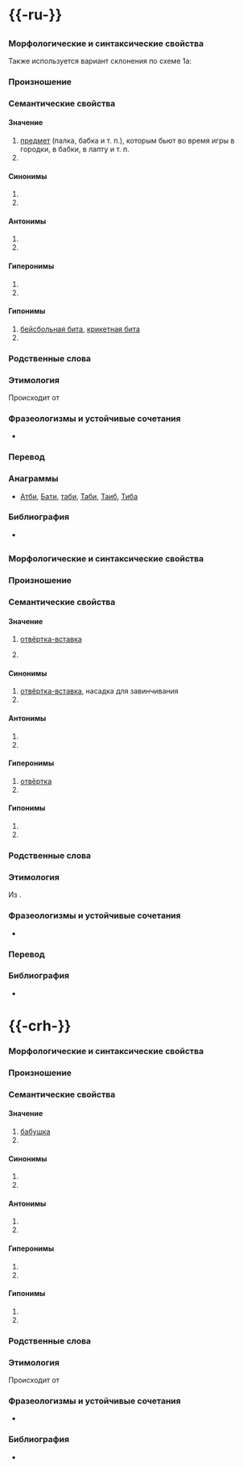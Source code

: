 {{Cf|Бита}}
{{wikipedia}}
= {{-ru-}} =
{{Омонимы|ru|6}}

== {{з|(существительное I)}} ==

=== Морфологические и синтаксические свойства ===
{{сущ ru f ina 1b
|основа=бит
|основа1=бит
|слоги={{по-слогам|би|та́}} и {{по-слогам|би́|та}}
}}
{{clear}} Также используется вариант склонения по схеме 1a:
{{сущ-ru|би́та|ж 1a|hide-text=1}}

{{морфо-ru|би|-т|+а|и=т}}

=== Произношение ===
{{transcription-ru|бита́|}}
{{transcription-ru|би́та|}}

=== Семантические свойства ===
{{илл|Wiffle bat and ball.jpg|Бейсбольная бита и мячик}}

==== Значение ====
# [[предмет]] (палка, бабка и т. п.), которым бьют во время игры в городки, в бабки, в лапту и т. п. {{пример|}}
# 

==== Синонимы ====
# 
# 

==== Антонимы ====
# 
# 

==== Гиперонимы ====
# 
# 

==== Гипонимы ====
# [[бейсбольная бита]], [[крикетная бита]]
# 

=== Родственные слова ===
{{родств-блок
|умласк=битка
|уничиж=
|увелич=
|имена-собственные=
|существительные=
|прилагательные=
|числительные=
|местоимения=
|глаголы=
|наречия=
|предикативы=
|предлоги=
|полн=
}}

=== Этимология ===
Происходит от {{этимология:|да}}

=== Фразеологизмы и устойчивые сочетания ===
* 

=== Перевод ===
{{перев-блок
|ain=<!-- Айнский (лат) -->
|sq=<!-- Албанский-->
|en=[[bat]]
|ast=<!-- Астурийский -->
|af=<!-- Африкаанс -->
|hy=<!-- Армянский -->
|ba=<!-- Башкирский -->
|be=<!-- Белорусский -->
|bg=<!-- Болгарский -->
|bs=<!-- Боснийский -->
|br=<!-- Бретонский -->
|hu=<!-- Венгерский -->
|vi=<!-- Вьетнамский -->
|vro=<!-- Выруский -->
|gl=<!-- Галисийский -->
|el=<!-- Греческий -->
|ka=<!-- Грузинский -->
|da=<!-- Датский -->
|io=<!-- Идо -->
|ia=<!-- Интерлингва -->
|is=<!-- Исландский -->
|es=[[bate]]
|it=<!-- Итальянский -->
|kk=<!-- Казахский -->
|krl=<!-- Карельский -->
|ca=<!-- Каталанский -->
|ky=<!-- Киргизский -->
|zh-tw=<!-- Китайский (традиц.) -->
|zh-cn=<!-- Китайский (упрощ.) -->
|ko=<!-- Корейский -->
|co=<!-- Корсиканский -->
|la=<!-- Латинский -->
|lv=<!-- Латышский -->
|lt=<!-- Литовский -->
|mdf=<!-- Мокшанский -->
|mn=<!-- Монгольский -->
|gv=<!-- Мэнский -->
|nah=<!-- Науатль -->
|de=<!-- Немецкий -->
|no=<!-- Норвежский -->
|nl=<!-- Нидерландский -->
|pl=<!-- Польский -->
|pt=<!-- Португальский -->
|sr=<!-- Сербский (кир) -->
|sr-l=<!-- Сербский (лат) -->
|sk=<!-- Словацкий -->
|sl=<!-- Словенский -->
|chu=<!-- Старославянский -->
|tt=<!-- Татарский -->
|art=<!-- Токипона -->
|kim=<!-- Тофаларский -->
|tr=<!-- Турецкий -->
|tk=<!-- Туркменский -->
|uz=<!-- Узбекский -->
|uk=<!-- Украинский -->
|fo=<!-- Фарерский -->
|fi=<!-- Финский -->
|fr=<!-- Французский -->
|hr=<!-- Хорватский -->
|cs=<!-- Чешский -->
|sv={{t|sv|bollträ|n}}, {{t|sv|slagträ|n}}
|eo=<!--Эсперанто-->
|et=<!--Эстонский-->
|ja=<!--Японский-->
|ppol=<!-- Протополинезийский -->
|slovio-c=<!-- Словио (кир) -->
|slovio-l=<!-- Словио (лат) -->
}}

=== Анаграммы ===
* [[Атби]], [[Бати]], [[таби]], [[Таби]], [[Таиб]], [[Тиба]]

=== Библиография ===
* 

{{improve|ru|пример|синонимы|гиперонимы|этимология}}

{{Категория|язык=ru|||}}

== {{з|(существительное II)}} ==

=== Морфологические и синтаксические свойства ===
{{сущ ru f ina
|основа=бит
|основа1=би́т
|слоги={{по-слогам|би́|та}}
}}

=== Произношение ===
{{transcription-ru|би́та}}

=== Семантические свойства ===
{{илл|size=240px|Двухсторонняя отвёртка-вставка.jpg}}

==== Значение ====
# {{разг.|ru}} [[отвёртка-вставка]] {{пример|{{выдел|Биты}} для шуруповёрта бывают разной длины.}}
# 

==== Синонимы ====
# [[отвёртка-вставка]], насадка для завинчивания
# 

==== Антонимы ====
# 
# 

==== Гиперонимы ====
# [[отвёртка]]
# 

==== Гипонимы ====
# 
# 

=== Родственные слова ===
{{родств-блок
|умласк=битка
|уничиж=
|увелич=
|имена-собственные=
|существительные=
|прилагательные=
|числительные=
|местоимения=
|глаголы=
|наречия=
|предикативы=
|предлоги=
|полн=
}}

=== Этимология ===
Из {{сэ|en|(screwdriver) bit|с=bit|и=ru}}.

=== Фразеологизмы и устойчивые сочетания ===
* 

=== Перевод ===
{{перев-блок
|ain=<!-- Айнский (лат) -->
|sq=<!-- Албанский-->
|en=
|ast=<!-- Астурийский -->
|af=<!-- Африкаанс -->
|hy=<!-- Армянский -->
|ba=<!-- Башкирский -->
|be=<!-- Белорусский -->
|bg=<!-- Болгарский -->
|bs=<!-- Боснийский -->
|br=<!-- Бретонский -->
|hu=<!-- Венгерский -->
|vi=<!-- Вьетнамский -->
|vro=<!-- Выруский -->
|gl=<!-- Галисийский -->
|el=<!-- Греческий -->
|ka=<!-- Грузинский -->
|da=<!-- Датский -->
|io=<!-- Идо -->
|ia=<!-- Интерлингва -->
|is=<!-- Исландский -->
|es=<!-- Испанский -->
|it=<!-- Итальянский -->
|kk=<!-- Казахский -->
|krl=<!-- Карельский -->
|ca=<!-- Каталанский -->
|ky=<!-- Киргизский -->
|zh-tw=<!-- Китайский (традиц.) -->
|zh-cn=<!-- Китайский (упрощ.) -->
|ko=<!-- Корейский -->
|co=<!-- Корсиканский -->
|la=<!-- Латинский -->
|lv=<!-- Латышский -->
|lt=<!-- Литовский -->
|mdf=<!-- Мокшанский -->
|mn=<!-- Монгольский -->
|gv=<!-- Мэнский -->
|nah=<!-- Науатль -->
|de=<!-- Немецкий -->
|no=<!-- Норвежский -->
|nl=<!-- Нидерландский -->
|pl=<!-- Польский -->
|pt=<!-- Португальский -->
|sr=<!-- Сербский (кир) -->
|sr-l=<!-- Сербский (лат) -->
|sk=<!-- Словацкий -->
|sl=<!-- Словенский -->
|chu=<!-- Старославянский -->
|tt=<!-- Татарский -->
|art=<!-- Токипона -->
|kim=<!-- Тофаларский -->
|tr=<!-- Турецкий -->
|tk=<!-- Туркменский -->
|uz=<!-- Узбекский -->
|uk=<!-- Украинский -->
|fo=<!-- Фарерский -->
|fi=<!-- Финский -->
|fr=<!-- Французский -->
|hr=<!-- Хорватский -->
|cs=<!-- Чешский -->
|sv=
|eo=<!--Эсперанто-->
|et=<!--Эстонский-->
|ja=<!--Японский-->
|ppol=<!-- Протополинезийский -->
|slovio-c=<!-- Словио (кир) -->
|slovio-l=<!-- Словио (лат) -->
}}

=== Библиография ===
* 

{{improve|ru|морфология/парадигма|морфо|семантика|перевод}}

{{Категория|язык=ru|||}}

== {{з|(существительное III)}} ==
{{Форма-сущ|бит#(существительное_I)|р|ед|знач=единица измерения информации|слоги={{по-слогам|би́|та}}|МФА={{t-ru|би́та}}}} {{пример|}}

{{improve|ru|}}

== {{з|(существительное IV)}} ==
{{Форма-сущ|бит#(существительное_II)|р|ед|знач=единица музыкального метра|слоги={{по-слогам|би́|та}}|МФА={{t-ru|би́та}}}} {{пример|}}

{{improve|ru|}}

== {{з|(существительное V)}} ==
{{Форма-сущ|бит#(существительное_IV)|р|ед|знач=насадка на отвёртку|слоги={{по-слогам|би́|та}}|МФА={{t-ru|би́та}}}} {{пример|}}

{{improve|ru|}}

== {{з|(причастие)}} ==
{{Форма-прич|битый|ж|1|слоги={{по-слогам|би́|та}}|МФА={{t-ru|би́та}}}} {{пример|}}

{{improve|ru|}}

{{длина слова|4|ru}}

= {{-crh-}} =

=== Морфологические и синтаксические свойства ===
{{сущ crh
|основа=
|слоги={{по-слогам|бита}}
}}

{{морфо|прист1=|корень1=|суфф1=|оконч=|частица=}}

=== Произношение ===
{{transcription||}}

=== Семантические свойства ===

==== Значение ====
# [[бабушка]] {{пример||перевод=}}
# 

==== Синонимы ====
# 
# 

==== Антонимы ====
# 
# 

==== Гиперонимы ====
# 
# 

==== Гипонимы ====
# 
# 

=== Родственные слова ===
{{родств-блок
|умласк=
|уничиж=
|увелич=
|имена-собственные=
|существительные=
|прилагательные=
|числительные=
|местоимения=
|глаголы=
|наречия=
|причастия=
|деепричастия=
}}

=== Этимология ===
Происходит от {{этимология:|crh}}

=== Фразеологизмы и устойчивые сочетания ===
* 

=== Библиография ===
* 

{{unfinished|crh|s=1|p=1|e=1|m=1}}
{{Категория|язык=crh|||}}
{{длина слова|4|crh}}

